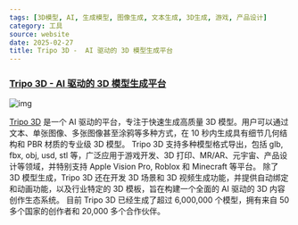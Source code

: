 ```yaml
---
tags: [3D模型, AI, 生成模型, 图像生成, 文本生成, 3D生成, 游戏, 产品设计]
category: 工具
source: website
date: 2025-02-27
title: Tripo 3D -  AI 驱动的 3D 模型生成平台
---
```


### [Tripo 3D - AI 驱动的 3D 模型生成平台](https://www.tripo3d.ai/)

![img](https://img.mengpeng.tech/i/2025/02/27/67bffa9d7d1fd.webp)

[Tripo 3D](https://www.tripo3d.ai/) 是一个 AI 驱动的平台，专注于快速生成高质量 3D 模型。用户可以通过文本、单张图像、多张图像甚至涂鸦等多种方式，在 10 秒内生成具有细节几何结构和 PBR 材质的专业级 3D 模型。 Tripo 3D 支持多种模型格式导出，包括 glb, fbx, obj, usd, stl 等，广泛应用于游戏开发、3D 打印、MR/AR、元宇宙、产品设计等领域，并特别支持 Apple Vision Pro, Roblox 和 Minecraft 等平台。 除了 3D 模型生成，Tripo 3D 还在开发 3D 场景和 3D 视频生成功能，并提供自动绑定和动画功能，以及行业特定的 3D 模板，旨在构建一个全面的 AI 驱动的 3D 内容创作生态系统。 目前 Tripo 3D 已经生成了超过 6,000,000 个模型，拥有来自 50 多个国家的创作者和 20,000 多个合作伙伴。
